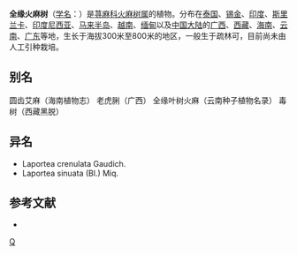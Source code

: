 {{Speciesbox
| genus = Dendrocnide
| species = sinuata
| image = Dendrocnide sinuata plant.jpg
| authority = (Bl.) Chew
}}

'''全缘火麻树'''（[[学名|学名]]：{{lang|la|''Dendrocnide sinuata''}}）是[[荨麻科|荨麻科]][[火麻树属|火麻树属]]的植物。分布在[[泰国|泰国]]、[[锡金|锡金]]、[[印度|印度]]、[[斯里兰卡|斯里兰卡]]、[[印度尼西亚|印度尼西亚]]、[[马来半岛|马来半岛]]、[[越南|越南]]、[[缅甸|缅甸]]以及[[中国大陆|中国大陆]]的[[广西|广西]]、[[西藏|西藏]]、[[海南|海南]]、[[云南|云南]]、[[广东|广东]]等地，生长于海拔300米至800米的地区，一般生于疏林可，目前尚未由人工引种栽培。

== 别名 ==
圆齿艾麻（海南植物志） 老虎脷（广西） 全缘叶树火麻（云南种子植物名录） 毒树（西藏黑脱）

== 异名 ==
* Laportea crenulata Gaudich.
* Laportea sinuata (Bl.) Miq.

== 参考文献 ==
<div class="references-small">
* {{cite web| url =http://www.bioinfo.cn/db05/KmzwSpecies.php?action=view&id=23231| title =全缘火麻树| work =《中国高等植物数据库全库》| publisher =中国科学院微生物研究所| author =昆明植物研究所| accessdate =2009-02-26| deadurl =yes| archiveurl =https://web.archive.org/web/20160305033157/http://www.bioinfo.cn/db05/KmzwSpecies.php?action=view&id=23231| archivedate =2016-03-05}}
</div>
{{Taxonbar|from=Q1981560}}

[[Category:火麻树属|Q]]


{{植物小作品}}